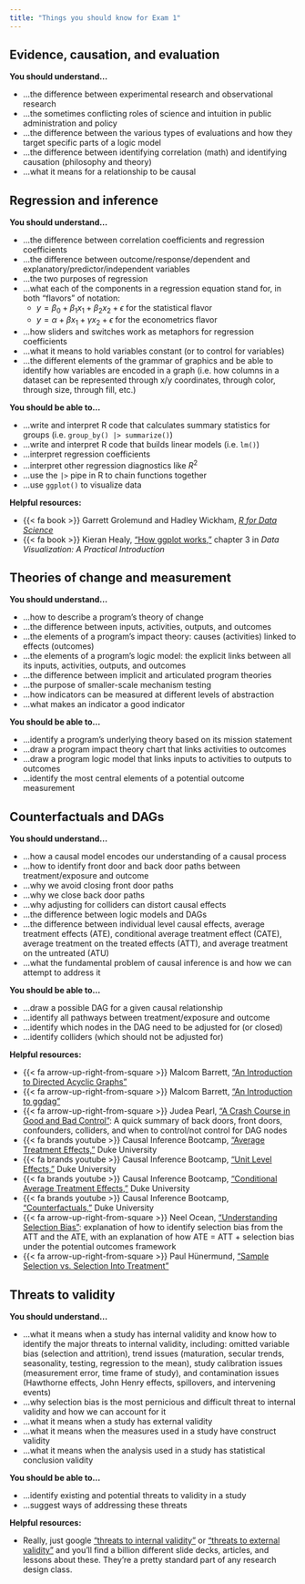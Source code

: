 ```yaml
---
title: "Things you should know for Exam 1"
---
```


## Evidence, causation, and evaluation

**You should understand…**

- …the difference between experimental research and observational research
- …the sometimes conflicting roles of science and intuition in public administration and policy
- …the difference between the various types of evaluations and how they target specific parts of a logic model
- …the difference between identifying correlation (math) and identifying causation (philosophy and theory)
- …what it means for a relationship to be causal

## Regression and inference

**You should understand…**

- …the difference between correlation coefficients and regression coefficients
- …the difference between outcome/response/dependent and explanatory/predictor/independent variables
- …the two purposes of regression
- …what each of the components in a regression equation stand for, in both "flavors" of notation: 
    - $y = \beta_0 + \beta_1 x_1 + \beta_2 x_2 + \epsilon$ for the statistical flavor
    - $y = \alpha + \beta x_1 + \gamma x_2 + \epsilon$ for the econometrics flavor
- …how sliders and switches work as metaphors for regression coefficients
- …what it means to hold variables constant (or to control for variables)
- …the different elements of the grammar of graphics and be able to identify how variables are encoded in a graph (i.e. how columns in a dataset can be represented through x/y coordinates, through color, through size, through fill, etc.)

**You should be able to…**

- …write and interpret R code that calculates summary statistics for groups (i.e. `group_by() |> summarize()`)
- …write and interpret R code that builds linear models (i.e. `lm()`)
- …interpret regression coefficients
- …interpret other regression diagnostics like $R^2$
- …use the `|>` pipe in R to chain functions together
- …use `ggplot()` to visualize data

**Helpful resources:**

- {{< fa book >}} Garrett Grolemund and Hadley Wickham, [*R for Data Science*](https://r4ds.had.co.nz/)
- {{< fa book >}} Kieran Healy, ["How ggplot works,"](http://socviz.co/makeplot.html#how-ggplot-works) chapter 3 in *Data Visualization: A Practical Introduction*

## Theories of change and measurement

**You should understand…**

- …how to describe a program's theory of change
- …the difference between inputs, activities, outputs, and outcomes
- …the elements of a program's impact theory: causes (activities) linked to effects (outcomes)
- …the elements of a program's logic model: the explicit links between all its inputs, activities, outputs, and outcomes
- …the difference between implicit and articulated program theories
- …the purpose of smaller-scale mechanism testing
- …how indicators can be measured at different levels of abstraction
- …what makes an indicator a good indicator

**You should be able to…**

- …identify a program's underlying theory based on its mission statement
- …draw a program impact theory chart that links activities to outcomes
- …draw a program logic model that links inputs to activities to outputs to outcomes
-  …identify the most central elements of a potential outcome measurement

## Counterfactuals and DAGs

**You should understand…**

- …how a causal model encodes our understanding of a causal process
- …how to identify front door and back door paths between treatment/exposure and outcome
- …why we avoid closing front door paths
- …why we close back door paths
- …why adjusting for colliders can distort causal effects
- …the difference between logic models and DAGs
- …the difference between individual level causal effects, average treatment effects (ATE), conditional average treatment effect (CATE), average treatment on the treated effects (ATT), and average treatment on the untreated (ATU)
- …what the fundamental problem of causal inference is and how we can attempt to address it

**You should be able to…**

- …draw a possible DAG for a given causal relationship
- …identify all pathways between treatment/exposure and outcome
- …identify which nodes in the DAG need to be adjusted for (or closed)
- …identify colliders (which should not be adjusted for)

**Helpful resources:**

- {{< fa arrow-up-right-from-square >}} Malcom Barrett, ["An Introduction to Directed Acyclic Graphs"](https://cran.r-project.org/web/packages/ggdag/vignettes/intro-to-dags.html)
- {{< fa arrow-up-right-from-square >}} Malcom Barrett, ["An Introduction to ggdag"](https://cran.r-project.org/web/packages/ggdag/vignettes/intro-to-ggdag.html)
- {{< fa arrow-up-right-from-square >}} Judea Pearl, ["A Crash Course in Good and Bad Control"](http://causality.cs.ucla.edu/blog/index.php/2019/08/14/a-crash-course-in-good-and-bad-control/): A quick summary of back doors, front doors, confounders, colliders, and when to control/not control for DAG nodes
- {{< fa brands youtube >}} Causal Inference Bootcamp, ["Average Treatment Effects,"](https://modu.ssri.duke.edu/module/introduction-causal-inference/average-treatment-effect) Duke University
- {{< fa brands youtube >}} Causal Inference Bootcamp, ["Unit Level Effects,"](https://modu.ssri.duke.edu/module/introduction-causal-inference/unit-level-effect) Duke University
- {{< fa brands youtube >}} Causal Inference Bootcamp, ["Conditional Average Treatment Effects,"](https://modu.ssri.duke.edu/module/introduction-causal-inference/conditional-average-treatment-effect) Duke University
- {{< fa brands youtube >}} Causal Inference Bootcamp, ["Counterfactuals,"](https://modu.ssri.duke.edu/module/introduction-causal-inference/counterfactuals) Duke University
- {{< fa arrow-up-right-from-square >}} Neel Ocean, ["Understanding Selection Bias"](http://www.neelocean.com/understanding-selection-bias/): explanation of how to identify selection bias from the ATT and the ATE, with an explanation of how ATE = ATT + selection bias under the potential outcomes framework
- {{< fa arrow-up-right-from-square >}} Paul Hünermund, ["Sample Selection vs. Selection Into Treatment"](https://p-hunermund.com/2018/10/15/sample-selection-vs-selection-into-treatment/amp/?__twitter_impression=true)

## Threats to validity

**You should understand…**

- …what it means when a study has internal validity and know how to identify the major threats to internal validity, including: omitted variable bias (selection and attrition), trend issues (maturation, secular trends, seasonality, testing, regression to the mean), study calibration issues (measurement error, time frame of study), and contamination issues (Hawthorne effects, John Henry effects, spillovers, and intervening events)
- …why selection bias is the most pernicious and difficult threat to internal validity and how we can account for it
- …what it means when a study has external validity
- …what it means when the measures used in a study have construct validity
- …what it means when the analysis used in a study has statistical conclusion validity

**You should be able to…**

- …identify existing and potential threats to validity in a study
- …suggest ways of addressing these threats

**Helpful resources:**

- Really, just google ["threats to internal validity"](https://www.google.com/search?q=threats+to+internal+validity) or ["threats to external validity"](https://www.google.com/search?q=threats+to+external+validity) and you'll find a billion different slide decks, articles, and lessons about these. They're a pretty standard part of any research design class.
